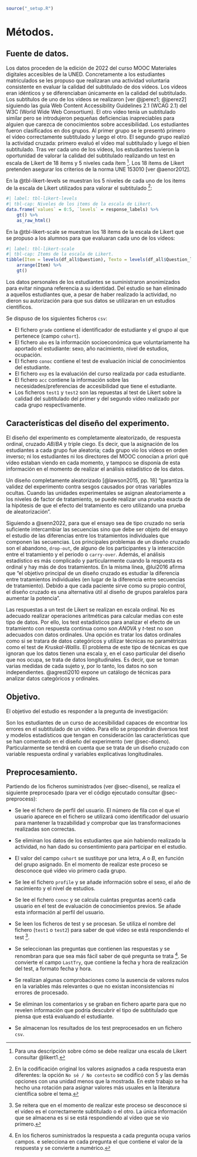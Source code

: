 ```{r}
source("_setup.R")
```

# Métodos.

## Fuente de datos.

Los datos proceden de la edición de 2022 del curso MOOC Materiales digitales accesibles de la UNED. Concretamente a los estudiantes matriculados se les propuso que realizaran una actividad voluntaria consistente en evaluar la calidad del subtitulado de dos vídeos. Los vídeos eran idénticos y se diferenciaban únicamente en la calidad del subtitulado. Los subtítulos de uno de los vídeos se realizaron [ver @jperez1; @jperez2] siguiendo las guía Web Content Accessibility Guidelines 2.1 (WCAG 2.1) del W3C (World Wide Web Consortium). El otro vídeo tenía un subtitulado similar pero se introdujeron pequeñas deficiencias inapreciables para alguien que carezca de conocimientos sobre accesibilidad. Los estudiantes fueron clasificados en dos grupos. Al primer grupo se le presentó primero el vídeo correctamente subtitulado y luego el otro. El segundo grupo realizó la actividad cruzada: primero evaluó el vídeo mal subtitulado y luego el bien subtitulado. Tras ver cada uno de los vídeos, los estudiantes tuvieron la oportunidad de valorar la calidad del subtitulado realizando un test en escala de Likert de 18 ítems y 5 niveles cada ítem ^[Para una descripción sobre cómo se debe realizar una escala de Likert consultar @likert1.]. Los 18 ítems de Likert pretenden asegurar los criterios de la norma UNE 153010 [ver @aenor2012].

En la @tbl-likert-levels se muestran los 5 niveles de cada uno de los items de la escala de Likert utilizados para valorar el subtitulado
^[En la codificación original los valores asignados a cada respuesta eran diferentes: la opción `No sé / No contesto` se codificó con 5 y las demás opciones con una unidad menos que la mostrada. En este trabajo se ha hecho una rotación para asignar valores más usuales en la literatura científica sobre el tema.]:

\clearpage

```{r}
#| label: tbl-likert-levels
#| tbl-cap: Niveles de los items de la escala de Likert.
data.frame(`values` = 0:5, `levels` = response_labels) %>%
    gt() %>%
    as_raw_html()
```

En la @tbl-likert-scale se muestran los 18 items de la escala de Likert que se propuso a los alumnos para que evaluaran cada uno de los vídeos:


```{r}
#| label: tbl-likert-scale
#| tbl-cap: Items de la escala de Likert.
tibble(Item = levels(df_all$Question), Texto = levels(df_all$Question_l)) %>%
    arrange(Item) %>%
    gt()
```

Los datos personales de los estudiantes se suministraron anonimizados para evitar ninguna referencia a su identidad. Del estudio se han eliminado a aquellos estudiantes que, a pesar de haber realizado la actividad, no dieron su autorización para que sus datos se utilizaran en un estudios científicos.

\clearpage
Se dispuso de los siguientes ficheros `csv`:

* El fichero `grade` contiene el identificador de estudiante y el grupo al que pertenece (campo `cohort`).
* El fichero `abo` es la información socioeconómica que voluntariamente ha aportado el estudiante: sexo, año nacimiento, nivel de estudios, ocupación.
* El fichero `conoc` contiene el test de evaluación inicial de conocimientos del estudiante.
* El fichero `exp` es la evaluación del curso realizada por cada estudiante.
* El fichero `acc` contiene la información sobre las necesidades/preferencias de accesibilidad que tiene el estudiante.
* Los ficheros `test1` y `test2` son las repuestas al test de Likert sobre la calidad del subtitulado del primer y del segundo vídeo realizado por cada grupo respectivamente.

## Características del diseño del experimento. {#sec-diseno}

El diseño del experimento es completamente aleatorizado, de respuesta ordinal, cruzado $AB/BA$ y triple ciego. Es decir, que la asignación de los estudiantes a cada grupo fue aleatoria; cada grupo vio los vídeos en orden inverso; ni los estudiantes ni los directores del MOOC conocían a priori qué vídeo estaban viendo en cada momento, y tampoco se disponía de esta información en el momento de realizar el análisis estadístico de los datos.

Un diseño completamente aleatorizado [@lawson2015, pp. 18] "garantiza la validez del experimento contra sesgos causados por otras variables ocultas. Cuando las unidades experimentales se asignan aleatoriamente a los niveles de factor de tratamiento, se puede realizar una prueba exacta de la hipótesis de que el efecto del tratamiento es cero utilizando una prueba de aleatorización".

Siguiendo a @senn2022, para que el ensayo sea de tipo cruzado no sería suficiente intercambiar las secuencias sino que debe ser objeto del ensayo el estudio de las diferencias entre los tratamientos individuales que componen las secuencias. Los principales problemas de un diseño cruzado son el abandono, `drop-out`, de alguno de los participantes y la interacción entre el tratamiento y el periodo o `carry-over`. Además, el análisis estadístico es más complicado y particularmente cuando la respuesta es ordinal y hay más de dos tratamientos. En la misma línea, @lui2016 afirma que "el objetivo principal de un diseño cruzado es estudiar la diferencia entre tratamientos individuales (en lugar de la diferencia entre secuencias de tratamiento). Debido a que cada paciente sirve como su propio control, el diseño cruzado es una alternativa útil al diseño de grupos paralelos para aumentar la potencia".

Las respuestas a un test de Likert se realizan en escala ordinal. No es adecuado realizar operaciones aritméticas para calcular medias con este tipo de datos. Por ello, los test estadísticos para analizar el efecto de un tratamiento con respuesta continua como son *ANOVA* y $t$-test no son adecuados con datos ordinales. Una opción es tratar los datos ordinales como si se tratara de datos categóricos y utilizar técnicas no paramétricas como el test de *Kruskal-Wallis*. El problema de este tipo de técnicas es que ignoran que los datos tienen una escala y, en el caso particular del diseño que nos ocupa, se trata de datos longitudinales. Es decir, que se toman varias medidas de cada sujeto y, por lo tanto, los datos no son independientes. @agresti2010 expone un catálogo de técnicas para analizar datos categóricos y ordinales.

## Objetivo.

El objetivo del estudio es responder a la pregunta de investigación:

Son los estudiantes de un curso de accesibilidad capaces de encontrar los errores en el subtitulado de un vídeo. Para ello se propondrán diversos test y modelos estadísticos que tengan en consideración las características que se han comentado en el diseño del experimento (ver @sec-diseno). Particularmente se tendrá en cuenta que se trata de un diseño cruzado con variable respuesta ordinal y variables explicativas longitudinales.

## Preprocesamiento. {#sec-preprocesado}

Partiendo de los ficheros suministrados (ver @sec-diseno), se realiza el siguiente preprocesado (para ver el código ejecutado consultar @sec-preprocess):

* Se lee el fichero de perfil del usuario. El número de fila con el que el usuario aparece en el fichero se utilizará como identificador del usuario para mantener la trazabilidad y comprobar que las transformaciones realizadas son correctas.

* Se eliminan los datos de los estudiantes que aún habiendo realizado la actividad, no han dado su consentimiento para participar en el estudio.

* El valor del campo `cohort` se sustituye por una letra, $A$ o $B$, en función del grupo asignado. En el momento de realizar este proceso se desconoce qué vídeo vio primero cada grupo.

* Se lee el fichero `profile` y se añade información sobre el sexo, el año de nacimiento y el nivel de estudios.

* Se lee el fichero `conoc` y se calcula cuántas preguntas acertó cada usuario en el test de evaluación de conocimientos previos. Se añade esta información al perfil del usuario.

* Se leen los ficheros de test y se procesan. Se utiliza el nombre del fichero (`test1` o `test2`) para saber de qué vídeo se está respondiendo el test
^[Se reitera que en el momento de realizar este proceso se desconoce si el vídeo es el correctamente  subtitulado o el otro. La única información que se almacena es si se está respondiendo al vídeo que se vio primero.].

* Se seleccionan las preguntas que contienen las respuestas y se renombran para que sea más fácil saber de qué pregunta se trata
^[En los ficheros suministrados la respuesta a cada pregunta ocupa varios campos. e selecciona en cada pregunta el que contiene el valor de la respuesta y se convierte a numérico.]. Se convierte el campo `LastTry`, que contiene la fecha y hora de realización del test, a formato fecha y hora.

* Se realizan algunas comprobaciones como la ausencia de valores nulos en la variables más relevantes o que no existan inconsistencias ni errores de procesado.

* Se eliminan los comentarios y se graban en fichero aparte para que no revelen información que podría descubrir el tipo de subtitulado que piensa que está evaluando el estudiante.

* Se almacenan los resultados de los test preprocesados en un fichero `csv`.

\clearpage
